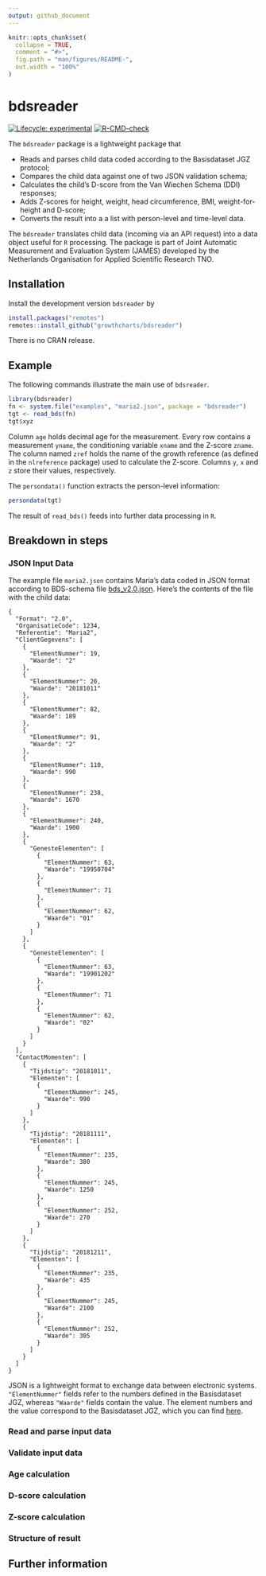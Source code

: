 ```yaml
---
output: github_document
---
```


<!-- README.md is generated from README.Rmd. Please edit that file -->

```r
knitr::opts_chunk$set(
  collapse = TRUE,
  comment = "#>",
  fig.path = "man/figures/README-",
  out.width = "100%"
)
```
# bdsreader

<!-- badges: start -->
[![Lifecycle: experimental](https://img.shields.io/badge/lifecycle-experimental-orange.svg)](https://lifecycle.r-lib.org/articles/stages.html#experimental)
[![R-CMD-check](https://github.com/growthcharts/bdsreader/workflows/R-CMD-check/badge.svg)](https://github.com/growthcharts/bdsreader/actions)
<!-- badges: end -->

The `bdsreader` package is a lightweight package that

- Reads and parses child data coded according to the Basisdataset JGZ protocol;
- Compares the child data against one of two JSON validation schema;
- Calculates the child's D-score from the Van Wiechen Schema (DDI) responses;
- Adds Z-scores for height, weight, head circumference, BMI, weight-for-height and D-score;
- Converts the result into a a list with person-level and time-level data.

The `bdsreader` translates child data (incoming via an API request) into a data object useful for `R` processing. The package is part of Joint Automatic Measurement and Evaluation System (JAMES) developed by the Netherlands Organisation for Applied Scientific Research TNO.

## Installation

Install the development version `bdsreader` by

```r
install.packages("remotes")
remotes::install_github("growthcharts/bdsreader")
```

There is no CRAN release.

## Example

The following commands illustrate the main use of `bdsreader`.

```r
library(bdsreader)
fn <- system.file("examples", "maria2.json", package = "bdsreader")
tgt <- read_bds(fn)
tgt$xyz
```

Column `age` holds decimal age for the measurement. Every row contains a measurement `yname`, the conditioning variable `xname` and the Z-score `zname`. The column named `zref` holds the name of the growth reference (as defined in the `nlreference` package) used to calculate the Z-score. Columns `y`, `x` and `z` store their values, respectively. 

The `persondata()` function extracts the person-level information:

```r
persondata(tgt)
```

The result of `read_bds()` feeds into further data processing in `R`.

## Breakdown in steps

### JSON Input Data

The example file `maria2.json` contains Maria's data coded in JSON format according to BDS-schema file [bds_v2.0.json](https://raw.githubusercontent.com/growthcharts/bdsreader/master/inst/schemas/bds_v2.0.json). Here's the contents of the file with the child data:

```
{
  "Format": "2.0",
  "OrganisatieCode": 1234,
  "Referentie": "Maria2",
  "ClientGegevens": [
    {
      "ElementNummer": 19,
      "Waarde": "2"
    },
    {
      "ElementNummer": 20,
      "Waarde": "20181011"
    },
    {
      "ElementNummer": 82,
      "Waarde": 189
    },
    {
      "ElementNummer": 91,
      "Waarde": "2"
    },
    {
      "ElementNummer": 110,
      "Waarde": 990
    },
    {
      "ElementNummer": 238,
      "Waarde": 1670
    },
    {
      "ElementNummer": 240,
      "Waarde": 1900
    },
    {
      "GenesteElementen": [
        {
          "ElementNummer": 63,
          "Waarde": "19950704"
        },
        {
          "ElementNummer": 71
        },
        {
          "ElementNummer": 62,
          "Waarde": "01"
        }
      ]
    },
    {
      "GenesteElementen": [
        {
          "ElementNummer": 63,
          "Waarde": "19901202"
        },
        {
          "ElementNummer": 71
        },
        {
          "ElementNummer": 62,
          "Waarde": "02"
        }
      ]
    }
  ],
  "ContactMomenten": [
    {
      "Tijdstip": "20181011",
      "Elementen": [
        {
          "ElementNummer": 245,
          "Waarde": 990
        }
      ]
    },
    {
      "Tijdstip": "20181111",
      "Elementen": [
        {
          "ElementNummer": 235,
          "Waarde": 380
        },
        {
          "ElementNummer": 245,
          "Waarde": 1250
        },
        {
          "ElementNummer": 252,
          "Waarde": 270
        }
      ]
    },
    {
      "Tijdstip": "20181211",
      "Elementen": [
        {
          "ElementNummer": 235,
          "Waarde": 435
        },
        {
          "ElementNummer": 245,
          "Waarde": 2100
        },
        {
          "ElementNummer": 252,
          "Waarde": 305
        }
      ]
    }
  ]
}
```

JSON is a lightweight format to exchange data between electronic systems. `"ElementNummer"` fields refer to the numbers defined in the Basisdataset JGZ, whereas `"Waarde"` fields contain the value. The element numbers and the value correspond to the Basisdataset JGZ, which you can find [here](https://www.ncj.nl/themadossiers/informatisering/basisdataset/documentatie/). 

### Read and parse input data

### Validate input data

### Age calculation

### D-score calculation

### Z-score calculation

### Structure of result

## Further information

